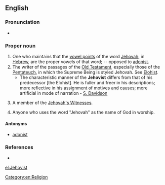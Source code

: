 ==English==
{{wikipedia}}

===Pronunciation===
* {{IPA|/dʒəˈhoʊvɨst/|lang=en}}

===Proper noun===
{{en-proper noun}}

# One who maintains that the [[vowel point]]s of the word [[Jehovah]], in [[Hebrew]], are the proper vowels of that word; -- opposed to [[adonist]].
# The writer of the passages of the [[Old Testament]], especially those of the [[Pentateuch]], in which the Supreme Being is styled Jehovah. See [[Elohist]].
#* The characteristic manner of the '''Jehovist''' differs from that of his predecessor [the Elohist]. He is fuller and freer in his descriptions; more reflective in his assignment of motives and causes; more artificial in mode of narration - [[S. Davidson]]
# {{context|pejorative|lang=en}} A member of the [[Jehovah's Witnesses]].
# Anyone who uses the word "Jehovah" as the name of God in worship.

====Antonyms====
* [[adonist]]

===References===
* {{R:Webster 1913}}

[[Category:en:Religion]]

[[el:Jehovist]]